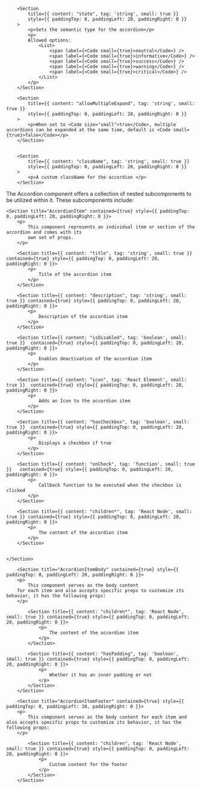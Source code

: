 
<PackageInstallGuide packageName="@wpmudev/sui-accordion" />

<Section title="Props" border={true}>

    	<Section
    		title={{ content: "state", tag: 'string', small: true }}
    		style={{ paddingTop: 0, paddingLeft: 20, paddingRight: 0 }}
    	>
    		<p>Sets the semantic type for the accordion</p>
    		<p>
    		Allowed options:
    			<List>
    				<span label={<Code small={true}>neutral</Code>} />
    				<span label={<Code small={true}>informative</Code>} />
    				<span label={<Code small={true}>success</Code>} />
    				<span label={<Code small={true}>warning</Code>} />
    				<span label={<Code small={true}>critical</Code>} />
    			</List>
    		</p>
    	</Section>

		<Section
    		title={{ content: "allowMultipleExpand", tag: 'string', small: true }}
    		style={{ paddingTop: 0, paddingLeft: 20, paddingRight: 0 }}
    	>
    		<p>When set to <Code size="small">true</Code>, multiple accordions can be expanded at the same time, default is <Code small={true}>false</Code></p>
    	</Section>


    	<Section
    		title={{ content: "className", tag: 'string', small: true }}
    		style={{ paddingTop: 0, paddingLeft: 20, paddingRight: 0 }}
    	>
    		<p>A custom className for the accordion </p>
    	</Section>

</Section>

<Section
	title="Sub Components"
	contained={true}
	style={{ paddingTop: 30, paddingBottom: 0 }}
>
		<p>The Accordion component offers a collection of nested subcomponents to be utilized within it. These subcomponents include:</p>

    <Section title="AccordionItem" contained={true} style={{ paddingTop: 0, paddingLeft: 20, paddingRight: 0 }}>
    	<p>
    		This component represents an individual item or section of the accordion and comes with its
    		own set of props.
    	</p>

    	<Section title={{ content: "title", tag: 'string', small: true }} contained={true} style={{ paddingTop: 0, paddingLeft: 20, paddingRight: 0 }}>
    		<p>
    			Title of the accordion item
    		</p>
    	</Section>

    	<Section title={{ content: "description", tag: 'string', small: true }} contained={true} style={{ paddingTop: 0, paddingLeft: 20, paddingRight: 0 }}>
    		<p>
    			Description of the accordion item
    		</p>
    	</Section>

    	<Section title={{ content: "isDisabled", tag: 'boolean', small: true }}  contained={true} style={{ paddingTop: 0, paddingLeft: 20, paddingRight: 0 }}>
    		<p>
    			Enables deactivation of the accordion item
    		</p>
    	</Section>

    	<Section title={{ content: "icon", tag: 'React Element', small: true }}  contained={true} style={{ paddingTop: 0, paddingLeft: 20, paddingRight: 0 }}>
    		<p>
    			Adds an Icon to the accordion item
    		</p>
    	</Section>

    	<Section title={{ content: "hasCheckbox", tag: 'boolean', small: true }}  contained={true} style={{ paddingTop: 0, paddingLeft: 20, paddingRight: 0 }}>
    		<p>
    			Displays a checkbox if true
    		</p>
    	</Section>

    	<Section title={{ content: "onCheck", tag: 'function', small: true }}   contained={true} style={{ paddingTop: 0, paddingLeft: 20, paddingRight: 0 }}>
    		<p>
    			Callback function to be executed when the checkbox is clicked
    		</p>
    	</Section>

    	<Section title={{ content: "children*", tag: 'React Node', small: true }} contained={true} style={{ paddingTop: 0, paddingLeft: 20, paddingRight: 0 }}>
    		<p>
    			The content of the accordion item
    		</p>
    	</Section>


    </Section>

    	<Section title="AccordionItemBody" contained={true} style={{ paddingTop: 0, paddingLeft: 20, paddingRight: 0 }}>
    	<p>
    		This component serves as the body content
    	for each item and also accepts specific props to customize its behavior, it has the following props:
    	</p>

    		<Section title={{ content: "children*", tag: 'React Node', small: true }} contained={true} style={{ paddingTop: 0, paddingLeft: 20, paddingRight: 0 }}>
    			<p>
    				The content of the accordion item
    			</p>
    		</Section>

			<Section title={{ content: "hasPadding", tag: 'boolean', small: true }} contained={true} style={{ paddingTop: 0, paddingLeft: 20, paddingRight: 0 }}>
    			<p>
    				Whether it has an inner padding or not
    			</p>
    		</Section>
    	</Section>

    	<Section title="AccordionItemFooter" contained={true} style={{ paddingTop: 0, paddingLeft: 20, paddingRight: 0 }}>
    	<p>
    		This component serves as the body content for each item and also accepts specific props to customize its behavior, it has the following props:
    	</p>

    		<Section title={{ content: "children", tag: 'React Node', small: true }} contained={true} style={{ paddingTop: 0, paddingLeft: 20, paddingRight: 0 }}>
    			<p>
    				Custom content for the footer
    			</p>
    		</Section>
    	</Section>

</Section>
